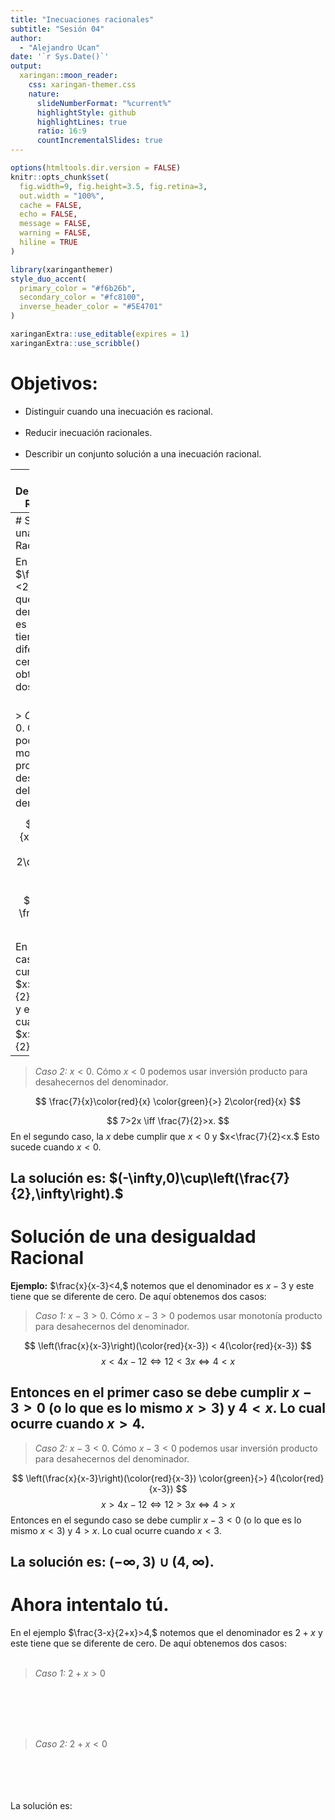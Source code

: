 ```yaml
---
title: "Inecuaciones racionales"
subtitle: "Sesión 04"  
author: 
  - "Alejandro Ucan"
date: '`r Sys.Date()`'
output:
  xaringan::moon_reader:
    css: xaringan-themer.css
    nature:
      slideNumberFormat: "%current%"
      highlightStyle: github
      highlightLines: true
      ratio: 16:9
      countIncrementalSlides: true
---
```


```r
options(htmltools.dir.version = FALSE)
knitr::opts_chunk$set(
  fig.width=9, fig.height=3.5, fig.retina=3,
  out.width = "100%",
  cache = FALSE,
  echo = FALSE,
  message = FALSE, 
  warning = FALSE,
  hiline = TRUE
)
```

```r
library(xaringanthemer)
style_duo_accent(
  primary_color = "#f6b26b",
  secondary_color = "#fc8100",
  inverse_header_color = "#5E4701"
)
```

```r
xaringanExtra::use_editable(expires = 1)
xaringanExtra::use_scribble()
```
# Objetivos:

 * Distinguir cuando una inecuación es racional. <br/> <br/>
 * Reducir inecuación racionales. <br/> <br/>
 * Describir un conjunto solución a una inecuación racional.

---
# Desigualdades Racionales

Una __inecuación racional__ es una desigualdad que involucre variables que estén en cocientes. 

__Por ejemplo:__ $\frac{7}{x}<2$ o $\frac{3-x}{2+x}>4.$

> __Importante:__ Recuerda que en un cociente el denominador (la parte de abajo de la fracción) __NO__ puede ser igual a cero.

---
# Solución de una Inecuación Racional

En el ejemplo $\frac{7}{x}<2,$ notemos que el denominador es $x$ y este tiene que se diferente de cero. De aquí obtenemos dos casos:
<br/><br/>

> _Caso 1:_ $x>0.$ Cómo $x>0$ podemos usar monotonía producto para desahecernos del denominador.

$$
\frac{7}{x}\color{red}{x} < 2\color{red}{x}
$$

$$
7<2x \iff \frac{7}{2}<x.
$$

En el primer caso, la $x$ debe cumplir $x>0$ y $x>\frac{7}{2},$ es decir, y esto sucede cuando $x>\frac{7}{2}.$

---
> _Caso 2:_ $x<0.$ Cómo $x<0$ podemos usar inversión producto para desahecernos del denominador.

$$
\frac{7}{x}\color{red}{x} \color{green}{>} 2\color{red}{x}
$$

$$
7>2x \iff \frac{7}{2}>x.
$$
En el segundo caso, la $x$ debe cumplir que $x<0$ y $x<\frac{7}{2}<x.$ Esto sucede cuando $x<0.$

La solución es: $(-\infty,0)\cup\left(\frac{7}{2},\infty\right).$
---
# Solución de una desigualdad Racional
__Ejemplo:__ $\frac{x}{x-3}<4,$ notemos que el denominador es $x-3$ y este tiene que se diferente de cero. De aquí obtenemos dos casos:
<br/>

> _Caso 1:_ $x-3>0.$ Cómo $x-3>0$ podemos usar monotonía producto para desahecernos del denominador. 

$$
\left(\frac{x}{x-3}\right)(\color{red}{x-3}) < 4(\color{red}{x-3})
$$
$$
x< 4x-12 \iff 12<3x \iff 4<x
$$

Entonces en el primer caso se debe cumplir $x-3>0$ (o lo que es lo mismo $x>3$) y $4<x.$  Lo cual ocurre cuando $x>4.$
---
> _Caso 2:_ $x-3<0.$ Cómo $x-3<0$ podemos usar inversión producto para desahecernos del denominador. 

$$
\left(\frac{x}{x-3}\right)(\color{red}{x-3}) \color{green}{>} 4(\color{red}{x-3})
$$
$$
x> 4x-12 \iff 12>3x \iff 4>x
$$
Entonces en el segundo caso se debe cumplir $x-3<0$ (o lo que es lo mismo $x<3$) y $4>x.$  Lo cual ocurre cuando $x<3.$


La solución es: $(-\infty,3)\cup (4,\infty).$
---
# Ahora intentalo tú.
En el ejemplo $\frac{3-x}{2+x}>4,$ notemos que el denominador es $2+x$ y este tiene que se diferente de cero. De aquí obtenemos dos casos:
<br/><br/>

> _Caso 1:_ $2+x>0$

<br/><br/><br/><br/>

> _Caso 2:_ $2+x<0$

<br/><br/><br/><br/>
La solución es:
